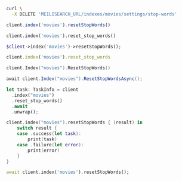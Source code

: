 <CodeGroup>

```bash cURL
curl \
  -X DELETE 'MEILISEARCH_URL/indexes/movies/settings/stop-words'
```

```javascript JS
client.index('movies').resetStopWords()
```

```python Python
client.index('movies').reset_stop_words()
```

```php PHP
$client->index('movies')->resetStopWords();
```

```ruby Ruby
client.index('movies').reset_stop_words
```

```go Go
client.Index("movies").ResetStopWords()
```

```csharp C#
await client.Index("movies").ResetStopWordsAsync();
```

```rust Rust
let task: TaskInfo = client
  .index("movies")
  .reset_stop_words()
  .await
  .unwrap();
```

```swift Swift
client.index("movies").resetStopWords { (result) in
    switch result {
    case .success(let task):
        print(task)
    case .failure(let error):
        print(error)
    }
}
```

```dart Dart
await client.index('movies').resetStopWords();
```
</CodeGroup>
